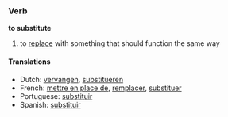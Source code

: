 ===Verb===
'''to substitute'''

# to [[replace]] with something that should function the same way

====Translations====
*Dutch: [[vervangen]], [[substitueren]]
*French: [[mettre en place de]], [[remplacer]], [[substituer]]
*Portuguese: [[substituir]]
*Spanish: [[substituir]]